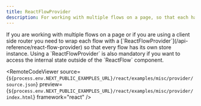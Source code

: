 ```yaml
---
title: ReactFlowProvider
description: For working with multiple flows on a page, so that each has a separate store instance
---
```



<ExampleLayout>
If you are working with multiple flows on a page or if you are using a client side router you need to wrap each flow with a [`ReactFlowProvider`](/api-reference/react-flow-provider) so that every flow has its own store instance.
Using a `ReactFlowProvider` is also mandatory if you want to access the internal state outside of the `ReactFlow` component.

<RemoteCodeViewer
  source={`${process.env.NEXT_PUBLIC_EXAMPLES_URL}/react/examples/misc/provider/source.json`}
  preview={`${process.env.NEXT_PUBLIC_EXAMPLES_URL}/react/examples/misc/provider/index.html`}
  framework="react"
/>

</ExampleLayout>
